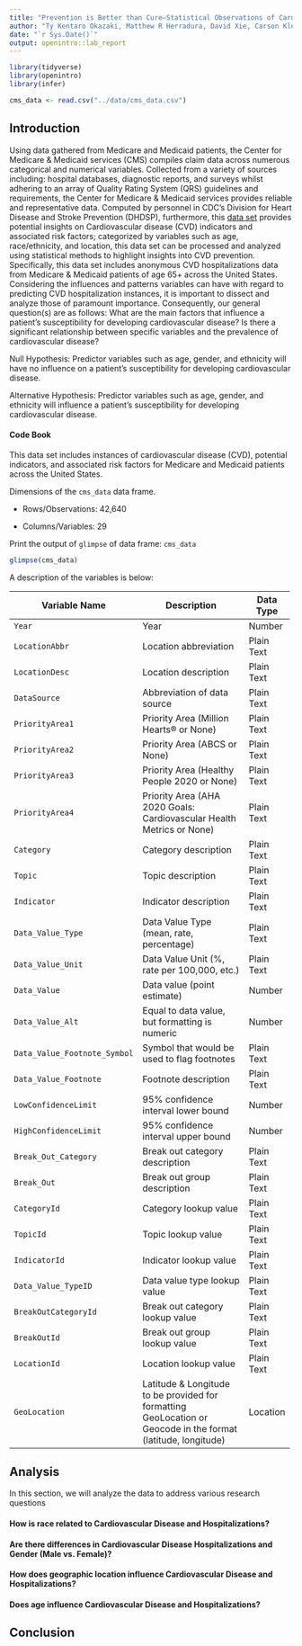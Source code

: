 ```yaml
---
title: "Prevention is Better than Cure—Statistical Observations of Cardiovascular Disease Data"
author: "Ty Kentaro Okazaki, Matthew R Herradura, David Xie, Carson Klein"
date: "`r Sys.Date()`"
output: openintro::lab_report
---
```


```r
library(tidyverse)
library(openintro)
library(infer)
```

```r
cms_data <- read.csv("../data/cms_data.csv")
```

## Introduction

Using data gathered from Medicare and Medicaid patients, the Center for Medicare & Medicaid services (CMS) compiles claim data across numerous categorical and numerical variables. Collected from a variety of sources including: hospital databases, diagnostic reports, and surveys whilst adhering to an array of Quality Rating System (QRS) guidelines and requirements, the Center for Medicare & Medicaid services provides reliable and representative data. Computed by personnel in CDC's Division for Heart Disease and Stroke Prevention (DHDSP), furthermore, this [data set](https://chronicdata.cdc.gov/Heart-Disease-Stroke-Prevention/Center-for-Medicare-Medicaid-Services-CMS-Medicare/iw6q-r3ja) provides potential insights on Cardiovascular disease (CVD) indicators and associated risk factors; categorized by variables such as age, race/ethnicity, and location, this data set can be processed and analyzed using statistical methods to highlight insights into CVD prevention. Specifically, this data set includes anonymous CVD hospitalizations data from Medicare & Medicaid patients of age 65+ across the United States. Considering the influences and patterns variables can have with regard to predicting CVD hospitalization instances, it is important to dissect and analyze those of paramount importance. Consequently, our general question(s) are as follows: What are the main factors that influence a patient's susceptibility for developing cardiovascular disease? Is there a significant relationship between specific variables and the prevalence of cardiovascular disease?

Null Hypothesis: Predictor variables such as age, gender, and ethnicity will have no influence on a patient's susceptibility for developing cardiovascular disease.

Alternative Hypothesis: Predictor variables such as age, gender, and ethnicity will influence a patient's susceptibility for developing cardiovascular disease.

#### Code Book

This data set includes instances of cardiovascular disease (CVD), potential indicators, and associated risk factors for Medicare and Medicaid patients across the United States.

Dimensions of the `cms_data` data frame.

-   Rows/Observations: 42,640

-   Columns/Variables: 29

Print the output of `glimpse` of data frame: `cms_data`

```r
glimpse(cms_data)
```

A description of the variables is below:

+------------------------------+---------------------------------------------------------------------------------------------------------------+------------+
| Variable Name                | Description                                                                                                   | Data Type  |
+==============================+===============================================================================================================+============+
| `Year`                       | Year                                                                                                          | Number     |
+------------------------------+---------------------------------------------------------------------------------------------------------------+------------+
| `LocationAbbr`               | Location abbreviation                                                                                         | Plain Text |
+------------------------------+---------------------------------------------------------------------------------------------------------------+------------+
| `LocationDesc`               | Location description                                                                                          | Plain Text |
+------------------------------+---------------------------------------------------------------------------------------------------------------+------------+
| `DataSource`                 | Abbreviation of data source                                                                                   | Plain Text |
+------------------------------+---------------------------------------------------------------------------------------------------------------+------------+
| `PriorityArea1`              | Priority Area (Million Hearts® or None)                                                                       | Plain Text |
+------------------------------+---------------------------------------------------------------------------------------------------------------+------------+
| `PriorityArea2`              | Priority Area (ABCS or None)                                                                                  | Plain Text |
+------------------------------+---------------------------------------------------------------------------------------------------------------+------------+
| `PriorityArea3`              | Priority Area (Healthy People 2020 or None)                                                                   | Plain Text |
+------------------------------+---------------------------------------------------------------------------------------------------------------+------------+
| `PriorityArea4`              | Priority Area (AHA 2020 Goals: Cardiovascular Health Metrics or None)                                         | Plain Text |
+------------------------------+---------------------------------------------------------------------------------------------------------------+------------+
| `Category`                   | Category description                                                                                          | Plain Text |
+------------------------------+---------------------------------------------------------------------------------------------------------------+------------+
| `Topic`                      | Topic description                                                                                             | Plain Text |
+------------------------------+---------------------------------------------------------------------------------------------------------------+------------+
| `Indicator`                  | Indicator description                                                                                         | Plain Text |
+------------------------------+---------------------------------------------------------------------------------------------------------------+------------+
| `Data_Value_Type`            | Data Value Type (mean, rate, percentage)                                                                      | Plain Text |
+------------------------------+---------------------------------------------------------------------------------------------------------------+------------+
| `Data_Value_Unit`            | Data Value Unit (%, rate per 100,000, etc.)                                                                   | Plain Text |
+------------------------------+---------------------------------------------------------------------------------------------------------------+------------+
| `Data_Value`                 | Data value (point estimate)                                                                                   | Number     |
+------------------------------+---------------------------------------------------------------------------------------------------------------+------------+
| `Data_Value_Alt`             | Equal to data value, but formatting is numeric                                                                | Number     |
+------------------------------+---------------------------------------------------------------------------------------------------------------+------------+
| `Data_Value_Footnote_Symbol` | Symbol that would be used to flag footnotes                                                                   | Plain Text |
+------------------------------+---------------------------------------------------------------------------------------------------------------+------------+
| `Data_Value_Footnote`        | Footnote description                                                                                          | Plain Text |
+------------------------------+---------------------------------------------------------------------------------------------------------------+------------+
| `LowConfidenceLimit`         | 95% confidence interval lower bound                                                                           | Number     |
+------------------------------+---------------------------------------------------------------------------------------------------------------+------------+
| `HighConfidenceLimit`        | 95% confidence interval upper bound                                                                           | Number     |
+------------------------------+---------------------------------------------------------------------------------------------------------------+------------+
| `Break_Out_Category`         | Break out category description                                                                                | Plain Text |
+------------------------------+---------------------------------------------------------------------------------------------------------------+------------+
| `Break_Out`                  | Break out group description                                                                                   | Plain Text |
+------------------------------+---------------------------------------------------------------------------------------------------------------+------------+
| `CategoryId`                 | Category lookup value                                                                                         | Plain Text |
+------------------------------+---------------------------------------------------------------------------------------------------------------+------------+
| `TopicId`                    | Topic lookup value                                                                                            | Plain Text |
+------------------------------+---------------------------------------------------------------------------------------------------------------+------------+
| `IndicatorId`                | Indicator lookup value                                                                                        | Plain Text |
+------------------------------+---------------------------------------------------------------------------------------------------------------+------------+
| `Data_Value_TypeID`          | Data value type lookup value                                                                                  | Plain Text |
+------------------------------+---------------------------------------------------------------------------------------------------------------+------------+
| `BreakOutCategoryId`         | Break out category lookup value                                                                               | Plain Text |
+------------------------------+---------------------------------------------------------------------------------------------------------------+------------+
| `BreakOutId`                 | Break out group lookup value                                                                                  | Plain Text |
+------------------------------+---------------------------------------------------------------------------------------------------------------+------------+
| `LocationId`                 | Location lookup value                                                                                         | Plain Text |
+------------------------------+---------------------------------------------------------------------------------------------------------------+------------+
| `GeoLocation`                | Latitude & Longitude to be provided for formatting GeoLocation or Geocode in the format (latitude, longitude) | Location   |
+------------------------------+---------------------------------------------------------------------------------------------------------------+------------+

## Analysis

In this section, we will analyze the data to address various research questions

#### How is race related to Cardiovascular Disease and Hospitalizations?

#### **Are there differences in Cardiovascular Disease Hospitalizations and Gender (Male vs. Female)?**

#### How does geographic location influence Cardiovascular Disease and Hospitalizations?

#### Does age influence Cardiovascular Disease and Hospitalizations?

## Conclusion


